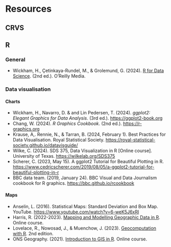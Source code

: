 # Resources

## CRVS

## R

### General
- Wickham, H., Çetinkaya-Rundel, M., & Grolemund, G. (2024). [R for Data Science](https://r4ds.hadley.nz). (2nd ed.). O’Reilly Media.

### Data visualisation

#### Charts
- Wickham, H., Navarro, D. & and Lin Pedersen, T. (2024). *ggplot2: Elegant Graphics for Data Analysis*. (3rd ed.). [https://ggplot2-book.org](https://ggplot2-book.org)
- Chang, W. (2024). *R Graphics Cookbook*. (2nd ed.). [https://r-graphics.org](https://r-graphics.org)
- Krause, A,. Rennie, N., & Tarran, B. (2024, February 1). Best Practices for Data Visualisation. Royal Statistical Society. [https://royal-statistical-society.github.io/datavisguide/](https://royal-statistical-society.github.io/datavisguide/)
- Wilke, C. (2024). SDS 375, Data Visualization in R [Online course]. University of Texas. [https://wilkelab.org/SDS375](https://wilkelab.org/SDS375)
- Scherer, C. (2023, May 15). A ggplot2 Tutorial for Beautiful Plotting in R. [https://www.cedricscherer.com/2019/08/05/a-ggplot2-tutorial-for-beautiful-plotting-in-r](https://www.cedricscherer.com/2019/08/05/a-ggplot2-tutorial-for-beautiful-plotting-in-r)
- BBC data team. (2019, January 24). BBC Visual and Data Journalism cookbook for R graphics. [https://bbc.github.io/rcookbook](https://bbc.github.io/rcookbook)

#### Maps
- Anselin, L. (2016). Statistical Maps: Standard Deviation and Box Map. YouTube. [https://www.youtube.com/watch?v=6-weK5J6xRI](https://www.youtube.com/watch?v=6-weK5J6xRI)
- Harris, R. (2022-2023). [Mapping and Modelling Geographic Data in R](https://profrichharris.github.io/MandM/). Online course.
- Lovelace, R., Nowosad, J., & Muenchow, J. (2023). [Geocomputation with R](https://geocompr.robinlovelace.net/index.html). 2nd edition.
- ONS Geography. (2021). [Introduction to GIS in R](https://onsgeo.github.io/geospatial-training/docs/intro_to_gis_in_r). Online course.

